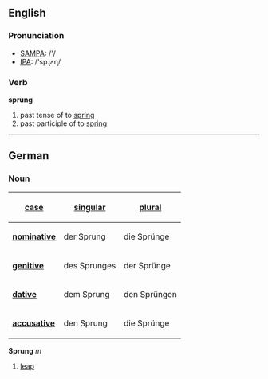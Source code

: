 == English ==
=== Pronunciation ===
*[[w:SAMPA|SAMPA]]: /'/
*[[w:IPA|IPA]]: /'spɻʌɳ/

=== Verb ===

'''sprung'''

# past tense of to [[spring]]
# past participle of to [[spring]]

----

== German ==
=== Noun ===
{| align="right" border="1"
! [[Glossar:case|case]]
! [[Glossar:singular|singular]]
! [[Glossar:plural|plural]] 
|-
|'''[[Glossar:nominative|nominative]]'''
| der Sprung || die Sprünge
|-
|'''[[Glossar:genitive|genitive]]'''
| des Sprunges || der Sprünge
|-
|'''[[Glossar:dative|dative]]'''
| dem Sprung || den Sprüngen
|-
|'''[[Glossar:accusative|accusative]]'''
| den Sprung || die Sprünge
|}

'''Sprung''' ''m''
# [[leap]]